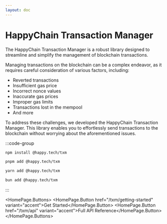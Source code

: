 ```yaml
---
layout: doc
---
```


# HappyChain Transaction Manager


The HappyChain Transaction Manager is a robust library designed to streamline and simplify the management of blockchain transactions.

Managing transactions on the blockchain can be a complex endeavor, as it requires careful consideration of various factors, including:

- Reverted transactions
- Insufficient gas price
- Incorrect nonce values
- Inaccurate gas prices
- Improper gas limits
- Transactions lost in the mempool
- And more

To address these challenges, we developed the HappyChain Transaction Manager. This library enables you to effortlessly send transactions to the blockchain without worrying about the aforementioned issues.

:::code-group

```bash [npm]
npm install @happy.tech/txm
```

```bash [pnpm]
pnpm add @happy.tech/txm
```

```bash [yarn]
yarn add @happy.tech/txm
```

```bash [bun]
bun add @happy.tech/txm
```

:::

<HomePage.Buttons>
    <HomePage.Button href="/txm/getting-started" variant="accent">Get Started</HomePage.Button>
    <HomePage.Button href="/txm/api" variant="accent">Full API Reference</HomePage.Button>
</HomePage.Buttons>

